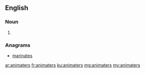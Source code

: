 ==English==

===Noun===
{{head|en|plural}}

# {{plural of|animater|lang=en}}

===Anagrams===
* [[marinates#English|marinates]]

[[ar:animaters]]
[[fr:animaters]]
[[ku:animaters]]
[[mg:animaters]]
[[my:animaters]]